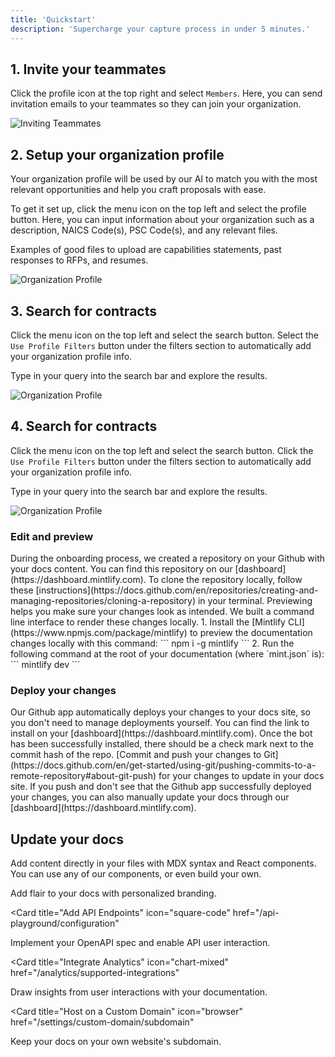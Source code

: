 ```yaml
---
title: 'Quickstart'
description: 'Supercharge your capture process in under 5 minutes.'
---
```


## 1.  Invite your teammates

Click the profile icon at the top right and select `Members`. Here, you can send invitation emails to your teammates so they can join your organization.


![Inviting Teammates](/images/teammates.jpeg)


## 2.  Setup your organization profile

 Your organization profile will be used by our AI to match you with the most relevant opportunities and help you craft proposals with ease.
 
 To get it set up, click the menu icon on the top left and select the profile button. Here, you can input information about your organization such as a description, NAICS Code(s), PSC Code(s), and any relevant files.

<Tip>
Examples of good files to upload are capabilities statements, past responses to RFPs, and resumes.
</Tip>

![Organization Profile](/images/orgprofile.jpeg)

## 3.  Search for contracts

Click the menu icon on the top left and select the search button. Select the `Use Profile Filters` button under the filters section to automatically add your organization profile info.

Type in your query into the search bar and explore the results. 

![Organization Profile](/images/orgprofile.jpeg)

## 4.  Search for contracts

Click the menu icon on the top left and select the search button. Click the `Use Profile Filters` button under the filters section to automatically add your organization profile info.

Type in your query into the search bar and explore the results. 

![Organization Profile](/images/orgprofile.jpeg)
### Edit and preview

<AccordionGroup>
  <Accordion icon="github" title="Clone your docs locally">
    During the onboarding process, we created a repository on your Github with
    your docs content. You can find this repository on our
    [dashboard](https://dashboard.mintlify.com). To clone the repository
    locally, follow these
    [instructions](https://docs.github.com/en/repositories/creating-and-managing-repositories/cloning-a-repository)
    in your terminal.
  </Accordion>
  <Accordion icon="rectangle-terminal" title="Preview changes">
    Previewing helps you make sure your changes look as intended. We built a
    command line interface to render these changes locally. 1. Install the
    [Mintlify CLI](https://www.npmjs.com/package/mintlify) to preview the
    documentation changes locally with this command: ``` npm i -g mintlify ```
    2. Run the following command at the root of your documentation (where
    `mint.json` is): ``` mintlify dev ```
  </Accordion>
</AccordionGroup>

### Deploy your changes

<AccordionGroup>

<Accordion icon="message-bot" title="Install our Github app">
  Our Github app automatically deploys your changes to your docs site, so you
  don't need to manage deployments yourself. You can find the link to install on
  your [dashboard](https://dashboard.mintlify.com). Once the bot has been
  successfully installed, there should be a check mark next to the commit hash
  of the repo.
</Accordion>
<Accordion icon="rocket" title="Push your changes">
  [Commit and push your changes to
  Git](https://docs.github.com/en/get-started/using-git/pushing-commits-to-a-remote-repository#about-git-push)
  for your changes to update in your docs site. If you push and don't see that
  the Github app successfully deployed your changes, you can also manually
  update your docs through our [dashboard](https://dashboard.mintlify.com).
</Accordion>

</AccordionGroup>

## Update your docs

Add content directly in your files with MDX syntax and React components. You can use any of our components, or even build your own.

<CardGroup>

<Card title="Style Your Docs" icon="paintbrush" href="/settings/global">
  Add flair to your docs with personalized branding.
</Card>

<Card
  title="Add API Endpoints"
  icon="square-code"
  href="/api-playground/configuration"
>
  Implement your OpenAPI spec and enable API user interaction.
</Card>

<Card
  title="Integrate Analytics"
  icon="chart-mixed"
  href="/analytics/supported-integrations"
>
  Draw insights from user interactions with your documentation.
</Card>

<Card
  title="Host on a Custom Domain"
  icon="browser"
  href="/settings/custom-domain/subdomain"
>
  Keep your docs on your own website's subdomain.
</Card>

</CardGroup>
